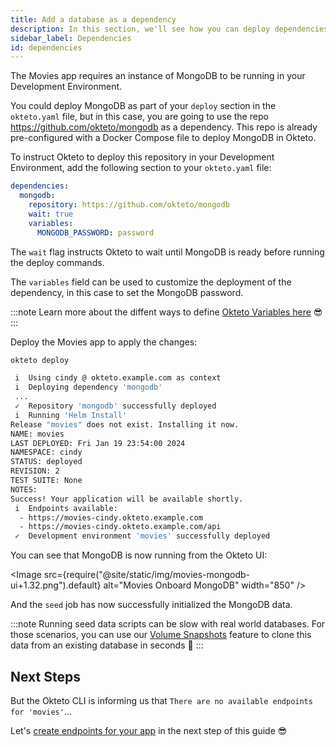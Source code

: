 ```yaml
---
title: Add a database as a dependency
description: In this section, we'll see how you can deploy dependencies on other repositories
sidebar_label: Dependencies
id: dependencies
---
```



The Movies app requires an instance of MongoDB to be running in your Development Environment.

You could deploy MongoDB as part of your `deploy` section in the `okteto.yaml` file, but in this case, you are going to use the repo https://github.com/okteto/mongodb as a dependency.
This repo is already pre-configured with a Docker Compose file to deploy MongoDB in Okteto.

To instruct Okteto to deploy this repository in your Development Environment, add the following section to your `okteto.yaml` file:

```yaml title="okteto.yaml"
dependencies:
  mongodb:
    repository: https://github.com/okteto/mongodb
    wait: true
    variables:
      MONGODB_PASSWORD: password    
```

The `wait` flag instructs Okteto to wait until MongoDB is ready before running the deploy commands.

The `variables` field can be used to customize the deployment of the dependency, in this case to set the MongoDB password.

:::note
Learn more about the diffent ways to define [Okteto Variables here](core/okteto-variables.mdx) 😎
:::

Deploy the Movies app to apply the changes:

```bash
okteto deploy
```

```bash
 i  Using cindy @ okteto.example.com as context
 i  Deploying dependency 'mongodb'
 ...
 ✓  Repository 'mongodb' successfully deployed
 i  Running 'Helm Install'
Release "movies" does not exist. Installing it now.
NAME: movies
LAST DEPLOYED: Fri Jan 19 23:54:00 2024
NAMESPACE: cindy
STATUS: deployed
REVISION: 2
TEST SUITE: None
NOTES:
Success! Your application will be available shortly.
 i  Endpoints available:
  - https://movies-cindy.okteto.example.com
  - https://movies-cindy.okteto.example.com/api
 ✓  Development environment 'movies' successfully deployed
```

You can see that MongoDB is now running from the Okteto UI:

<Image
  src={require("@site/static/img/movies-mongodb-ui+1.32.png").default}
  alt="Movies Onboard MongoDB"
  width="850"
/>

And the `seed` job has now successfully initialized the MongoDB data.

:::note
Running seed data scripts can be slow with real world databases. For those scenarios, you can use our [Volume Snapshots](core/use-volume-snapshots.mdx) feature to clone this data from an existing database in seconds 🚀
:::

## Next Steps

But the Okteto CLI is informing us that `There are no available endpoints for 'movies'`...

Let's [create endpoints for your app](endpoints.mdx) in the next step of this guide 😎
